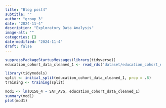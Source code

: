 ```yaml
---
title: "Blog post4"
subtitle: ""
author: "group 3"
date: "2024-11-4"
description: "Exploratory Data Analysis"
image-alt: ""
categories: []
date-modified: "2024-11-4"
draft: false
---
```

```r
suppressPackageStartupMessages(library(tidyverse))
education_cohort_data_cleaned_1 <- read_rds("dataset/education_cohort_data_cleaned.rds")
```

```r
library(tidymodels)
split <- initial_split(education_cohort_data_cleaned_1, prop = .8)
training <- training(split)
```

```r
mod1 <- lm(D150_4 ~ SAT_AVG, education_cohort_data_cleaned_1)
summary(mod1)
plot(mod1)
```
